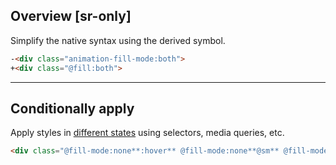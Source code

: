 ## Overview [sr-only]
<Overview/>

Simplify the native syntax using the derived symbol.
```html
-<div class="animation-fill-mode:both">
+<div class="@fill:both">
```

---

## Conditionally apply
Apply styles in [different states](/docs/states-and-queries) using selectors, media queries, etc.
```html
<div class="@fill-mode:none**:hover** @fill-mode:none**@sm** @fill-mode:none**@dark** @fill-mode:none**@print**">…</div>
```

